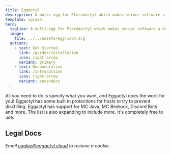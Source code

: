 ```yaml
---
title: Eggactyl
description: A multi-egg for Pterodactyl which makes server software a breeze.
template: splash
hero:
  tagline: A multi-egg for Pterodactyl which makes server software a breeze.
  image:
    file: ../../assets/egg-icon.svg
  actions:
    - text: Get Started
      link: /guides/installation
      icon: right-arrow
      variant: primary
    - text: Documentation
      link: /introduction
      icon: right-arrow
      variant: secondary
---
```




<CardGrid stagger>
	<Card title="Simple and easy" icon="rocket">
		All you need to do is specify what you want, and Eggactyl does the work for you!
	</Card>
	<Card title="Built in protections" icon="error">
		Eggactyl has some built in protections for hosts to try to prevent diskfilling.
	</Card>
	<Card title="Expanding Library" icon="open-book">
		Eggactyl has support for MC Java, MC Bedrock, Discord Bots and more. The list is also expanding to include more.
	</Card>
	<Card title="Free" icon="approve-check-circle">
		It's completely free to use.
	</Card>
</CardGrid>


## Legal Docs
<CardGrid>
  <LinkCard title="Terms of Service" href="/legal/tos" />
  <LinkCard title="Privacy Policy" href="/legal/privacy" />
</CardGrid>

*Email cookie@eggactyl.cloud to recieve a cookie.*

